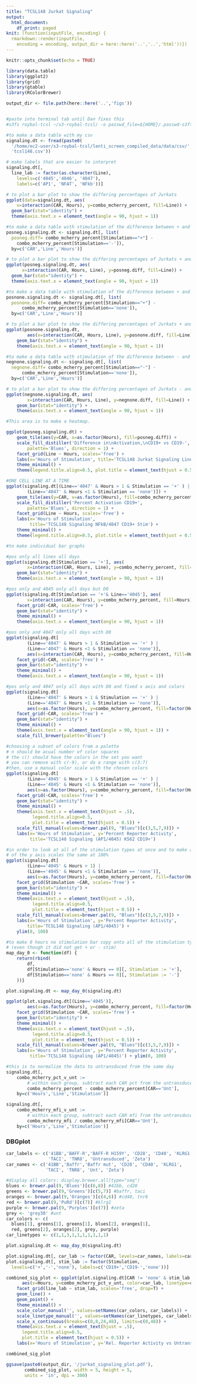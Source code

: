 ```yaml
---
title: "TCSL148 Jurkat Signaling"
output:
  html_document:
    df_print: paged
knit: (function(inputFile, encoding) {
  rmarkdown::render(inputFile, 
    encoding = encoding, output_dir = here::here('..','..','html'))})
---
```


```r
knitr::opts_chunk$set(echo = TRUE)

library(data.table)
library(ggplot2)
library(grid)
library(gtable)
library(RColorBrewer)

output_dir <- file.path(here::here('..','figs'))


#paste into terminal tab until Dan fixes this
#s3fs roybal-tcsl ~/s3-roybal-tcsl/ -o passwd_file=${HOME}/.passwd-s3fs

#to make a data table with my csv 
signaling.dt <- fread(paste0(
  '/home/ec2-user/s3-roybal-tcsl/lenti_screen_compiled_data/data/csv/',
  'tcsl148.csv'))

# make labels that are easier to interpret
signaling.dt[, 
  line_lab := factor(as.character(Line), 
    levels=c('4045','4046', '4047'), 
    labels=c('AP1', 'NFAT', 'NFkb'))]

# to plot a bar plot to show the differing percentages of Jurkats
ggplot(data=signaling.dt, aes(
    x=interaction(CAR, Hours), y=combo_mcherry_percent, fill=Line)) +
  geom_bar(stat="identity") + 
  theme(axis.text.x = element_text(angle = 90, hjust = 1))

```


``` r

#to make a data table with stimulation of the difference between + and -
posneg.signaling.dt <- signaling.dt[, list(
  posneg.diff= combo_mcherry_percent[Stimulation=="+"] - 
    combo_mcherry_percent[Stimulation=='-']),
  by=c('CAR','Line','Hours')]

# to plot a bar plot to show the differing percentages of Jurkats + and -
ggplot(posneg.signaling.dt, aes(
      x=interaction(CAR, Hours, Line), y=posneg.diff, fill=Line)) +
  geom_bar(stat="identity") + 
  theme(axis.text.x = element_text(angle = 90, hjust = 1))

#to make a data table with stimulation of the difference between + and none
posnone.signaling.dt <- signaling.dt[, list(
  posnone.diff= combo_mcherry_percent[Stimulation=="+"] - 
      combo_mcherry_percent[Stimulation=='none']),
  by=c('CAR','Line','Hours')]

# to plot a bar plot to show the differing percentages of Jurkats + and none
ggplot(posnone.signaling.dt, 
        aes(x=interaction(CAR, Hours, Line), y=posnone.diff, fill=Line)) + 
    geom_bar(stat="identity") + 
    theme(axis.text.x = element_text(angle = 90, hjust = 1))

#to make a data table with stimulation of the difference between - and none
negnone.signaling.dt <- signaling.dt[, list(
  negnone.diff= combo_mcherry_percent[Stimulation=="-"] - 
      combo_mcherry_percent[Stimulation=='none']),
  by=c('CAR','Line','Hours')]

# to plot a bar plot to show the differing percentages of Jurkats - and none
ggplot(negnone.signaling.dt, aes(
        x=interaction(CAR, Hours, Line), y=negnone.diff, fill=Line)) +
    geom_bar(stat="identity") + 
    theme(axis.text.x = element_text(angle = 90, hjust = 1))

```


```r
#This area is to make a heatmap. 

ggplot(posneg.signaling.dt) + 
    geom_tile(aes(y=CAR, x=as.factor(Hours), fill=posneg.diff)) +
    scale_fill_distiller('Difference in\nActivation,\nCD19+ vs CD19-', 
        palette='Blues', direction = 1) +
    facet_grid(Line ~ Hours, scales='free') +
    labs(x='Hours of Stimulation', title='TCSL148 Jurkat Signaling Lines') +
    theme_minimal() + 
    theme(legend.title.align=0.5, plot.title = element_text(hjust = 0.5))

#ONE CELL LINE AT A TIME
ggplot(signaling.dt[(Line=='4047' & Hours > 1 & Stimulation == '+' ) | 
        (Line=='4047' & Hours <1 & Stimulation == 'none')]) + 
    geom_tile(aes(y=CAR, x=as.factor(Hours), fill=combo_mcherry_percent)) +
    scale_fill_distiller('Percent Activation CD19+', 
        palette='Blues', direction = 1) +
    facet_grid(Line ~ Hours, scales='free') +
    labs(x='Hours of Stimulation', 
         title='TCSL148 Signaling NFkB/4047 CD19+ Stim') +
    theme_minimal() + 
    theme(legend.title.align=0.5, plot.title = element_text(hjust = 0.5))

```

```r
#to make individual bar graphs

#pos only all lines all days
ggplot(signaling.dt[Stimulation == '+'], aes(
        x=interaction(CAR, Hours, Line), y=combo_mcherry_percent, fill=Line)) +
    geom_bar(stat="identity") + 
    theme(axis.text.x = element_text(angle = 90, hjust = 1))

#pos only and 4045 only all days but D0
ggplot(signaling.dt[Stimulation == '+'& Line=='4045'], aes(
        x=interaction(CAR, Hours), y=combo_mcherry_percent, fill=Hours)) +
    facet_grid(~CAR, scales='free') +
    geom_bar(stat="identity") + 
    theme_minimal() + 
    theme(axis.text.x = element_text(angle = 90, hjust = 1))

#pos only and 4047 only all days with D0
ggplot(signaling.dt[
        (Line=='4047' & Hours > 1 & Stimulation == '+' ) | 
        (Line=='4047' & Hours <1 & Stimulation == 'none')], 
        aes(x=interaction(CAR, Hours), y=combo_mcherry_percent, fill=Hours)) + 
    facet_grid(~CAR, scales='free') +
    geom_bar(stat="identity") + 
    theme_minimal() +
    theme(axis.text.x = element_text(angle = 90, hjust = 1))

#pos only and 4047 only all days with D0 and fixed x axis and colors
ggplot(signaling.dt[
        (Line=='4047' & Hours > 1 & Stimulation == '+' ) | 
        (Line=='4047' & Hours <1 & Stimulation == 'none')], 
        aes(x=as.factor(Hours), y=combo_mcherry_percent, fill=factor(Hours))) + 
    facet_grid(~CAR, scales='free') +
    geom_bar(stat="identity") + 
    theme_minimal() +
    theme(axis.text.x = element_text(angle = 90, hjust = 1)) +
    scale_fill_brewer(palette="Blues")

#choosing a subset of colors from a palette
# n should be acual number of color squares
# the c() should have the colors in the set you want
# you can remove with c(-9), or do a range with c(3:7)
#then, use a manual color scale with the chosen colors
ggplot(signaling.dt[
        (Line=='4045' & Hours > 1 & Stimulation == '+' ) | 
        (Line=='4045' & Hours <1 & Stimulation == 'none')], 
        aes(x=as.factor(Hours), y=combo_mcherry_percent, fill=factor(Hours))) + 
    facet_grid(~CAR, scales='free') +
    geom_bar(stat="identity") + 
    theme_minimal() +
    theme(axis.text.x = element_text(hjust = .5), 
          legend.title.align=0.5, 
          plot.title = element_text(hjust = 0.5)) +
    scale_fill_manual(values=brewer.pal(9, "Blues")[c(3,5,7,9)]) +
    labs(x='Hours of Stimulation', y='Percent Reporter Activity', 
         title='TCSL148 Signaling (AP1/4045) K562 CD19+')

#in order to look at all of the stimulation types at once and to make all 
# of the y axis scales the same at 100%
ggplot(signaling.dt[
        (Line=='4045' & Hours > 1) | 
        (Line=='4045' & Hours <1 & Stimulation == 'none')], 
        aes(x=as.factor(Hours), y=combo_mcherry_percent, fill=factor(Hours))) + 
    facet_grid(Stimulation ~CAR, scales='free') +
    geom_bar(stat="identity") + 
    theme_minimal() +
    theme(axis.text.x = element_text(hjust = .5), 
          legend.title.align=0.5, 
          plot.title = element_text(hjust = 0.5)) +
    scale_fill_manual(values=brewer.pal(9, "Blues")[c(3,5,7,9)]) + 
    labs(x='Hours of Stimulation', y='Percent Reporter Activity', 
        title='TCSL148 Signaling (AP1/4045)') +
    ylim(0, 100)

#to make 0 hours no stimulation bar copy onto all of the stimulation types 
# (even though it did not get + or - stim)
map_day_0 <- function(df) {
    return(rbind(
        df,
        df[Stimulation=='none' & Hours == 0][, Stimulation := '+'],
        df[Stimulation=='none' & Hours == 0][, Stimulation := '-']
    ))}

plot.signaling.dt <- map_day_0(signaling.dt)

ggplot(plot.signaling.dt[(Line=='4045')], 
        aes(x=as.factor(Hours), y=combo_mcherry_percent, fill=factor(Hours))) + 
    facet_grid(Stimulation ~CAR, scales='free') +
    geom_bar(stat="identity") + 
    theme_minimal() +
    theme(axis.text.x = element_text(hjust = .5), 
          legend.title.align=0.5, 
          plot.title = element_text(hjust = 0.5)) +
    scale_fill_manual(values=brewer.pal(9, "Blues")[c(3,5,7,9)]) + 
    labs(x='Hours of Stimulation', y='Percent Reporter Activity', 
         title='TCSL148 Signaling (AP1/4045)') + ylim(0, 100)

```


```r
#this is to normalize the data to untransduced from the same day
signaling.dt[, 
    combo_mcherry_pct_v_unt := 
        # within each group, subtract each CAR pct from the untransduced
        combo_mcherry_percent - combo_mcherry_percent[CAR=='Unt'], 
    by=c('Hours','Line','Stimulation')]

signaling.dt[, 
    combo_mcherry_mfi_v_unt := 
        # within each group, subtract each CAR mfi from the untransduced
        combo_mcherry_mfi / combo_mcherry_mfi[CAR=='Unt'], 
    by=c('Hours','Line','Stimulation')]
```

### DBGplot

```r

car_labels <- c('41BB','BAFF-R','BAFF-R H159Y', 'CD28', 'CD40', 'KLRG1', 
                'TACI', 'TNR8', 'Untransduced', 'Zeta')
car_names <- c('41BB','Baffr','Baffr mut', 'CD28', 'CD40', 'KLRG1', 
               'TACI', 'TNR8', 'Unt', 'Zeta')

#display all colors: display.brewer.all(type="seq")
blues <- brewer.pal(9,'Blues')[c(6,8)] #41bb, cd28
greens <- brewer.pal(9,'Greens')[c(5,7)] #baffr, taci
oranges <- brewer.pal(9,'Oranges')[c(4,6)] #cd40, tnr8
red <- brewer.pal(9,'PuRd')[c(7)] #klrg1
purple <- brewer.pal(9,'Purples')[c(7)] #zeta
grey <- 'grey30' #unt
car_colors <- c(
  blues[1], greens[1], greens[1], blues[2], oranges[1], 
  red, greens[2], oranges[2], grey, purple)
car_linetypes <- c(1,1,3,1,1,1,1,1,1,1)

plot.signaling.dt <- map_day_0(signaling.dt)

plot.signaling.dt[, car_lab := factor(CAR, levels=car_names, labels=car_labels)]
plot.signaling.dt[, stim_lab := factor(Stimulation, 
  levels=c('+','-','none'), labels=c('CD19+','CD19-','none'))]

combined_sig_plot <- ggplot(plot.signaling.dt[CAR != 'none' & stim_lab != 'none'], 
      aes(x=Hours, y=combo_mcherry_pct_v_unt, color=car_lab, linetype=car_lab)) + 
    facet_grid(line_lab ~ stim_lab, scales='free', drop=T) +
    geom_line() + 
    geom_point() +
    theme_minimal() +
    scale_color_manual('', values=setNames(car_colors, car_labels)) +
    scale_linetype_manual('', values=setNames(car_linetypes, car_labels)) +
    scale_x_continuous(breaks=c(0,8,24,48), limits=c(0,48)) +
    theme(axis.text.x = element_text(hjust = .5), 
      legend.title.align=0.5, 
      plot.title = element_text(hjust = 0.5)) +
    labs(x='Hours of Stimulation', y='Rel. Reporter Activity vs Untransduced')

combined_sig_plot

ggsave(paste0(output_dir, '/jurkat_signaling_plot.pdf'),
       combined_sig_plot, width = 5, height = 5,
       units = 'in', dpi = 300)
```